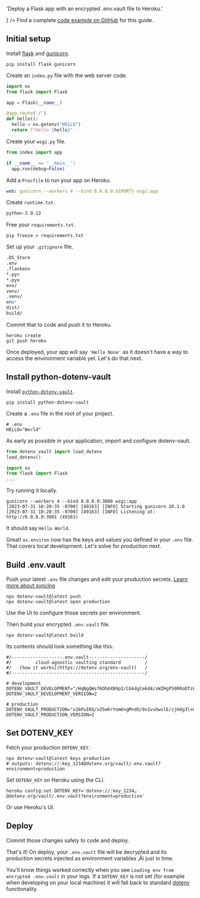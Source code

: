 

  'Deploy a Flask app with an encrypted .env.vault file to Heroku.'

<FrameworksBreadcrumb framework='Flask' url='/docs/frameworks/flask' />
<GuideHeading
  h1={title}
  lead={description}
  icon={
    <>
      <FlaskIcon className="h-9 w-9 text-[#000000] dark:invert"/>
      <HerokuIcon className="h-9 w-9 text-[#430098]"/>
    </>
  } />

<Note>
  Find a complete <a href="https://github.com/dotenv-org/examples/tree/master/flask/heroku">code example on GitHub</a> for this guide.
</Note>

## Initial setup

Install [flask](https://github.com/pallets/flask) and [gunicorn](https://github.com/benoitc/gunicorn).

```
pip install flask gunicorn
```

Create an `index.py` file with the web server code.

```python {{ title: 'index.py' }}
import os
from flask import Flask

app = Flask(__name__)

@app.route('/')
def hello():
  hello = os.getenv("HELLO")
  return f"Hello {hello}"
```

Create your `wsgi.py` file.

```python {{ title: 'wsgi.py' }}
from index import app

if __name__ == '__main__':
  app.run(debug=False)
```

Add a `Procfile` to run your app on Heroku.

```yaml {{ title: 'Procfile' }}
web: gunicorn --workers 4 --bind 0.0.0.0:${PORT} wsgi:app
```

Create `runtime.txt`.

```bash {{ title: 'runtime.txt' }}
python-3.9.13
```

Free your `requirements.txt`.

```
pip freeze > requirements.txt
```

Set up your `.gitignore` file.

```bash {{ title: '.gitignore' }}
.DS_Store
.env
.flaskenv
*.pyc
*.pyo
env/
venv/
.venv/
env*
dist/
build/
```

Commit that to code and push it to Heroku.

```shell
heroku create
git push heroku
```

<ScreenshotBrowser url="/assets/img/docs/hello-none.png" www="yourapp.herokuapp.com" />

Once deployed, your app will say `'Hello None'` as it doesn't have a way to access the environment variable yet. Let's do that next.

## Install python-dotenv-vault

Install [`python-dotenv-vault`](https://github.com/dotenv-org/python-dotenv-vault).

```shell
pip install python-dotenv-vault
```

Create a `.env` file in the root of your project.

```shell {{ title: '.env' }}
# .env
HELLO="World"
```

As early as possible in your application, import and configure dotenv-vault.

```python {{ title: 'index.py' }}
from dotenv_vault import load_dotenv
load_dotenv()

import os
from flask import Flask
...
```

Try running it locally.

```shell
gunicorn --workers 4 --bind 0.0.0.0:3000 wsgi:app
[2023-07-31 10:20:35 -0700] [49163] [INFO] Starting gunicorn 20.1.0
[2023-07-31 10:20:35 -0700] [49163] [INFO] Listening at: http://0.0.0.0:3001 (49163)
```

It should say `Hello World`.

<ScreenshotBrowser url='/assets/img/docs/nextjs-hello-world.png' />


Great! `os.environ` now has the keys and values you defined in your `.env` file. That covers local development. Let's solve for production next.

## Build .env.vault

Push your latest `.env` file changes and edit your production secrets. [Learn more about syncing](/docs/tutorials/sync)

```shell
npx dotenv-vault@latest push
npx dotenv-vault@latest open production
```

Use the UI to configure those secrets per environment.

<ScreenshotBrowser url="/assets/img/docs/edit-production-value.gif" www="www.dotenv.org" />

Then build your encrypted `.env.vault` file.

```shell
npx dotenv-vault@latest build
```

Its contents should look something like this.

```shell {{ title: '.env.vault' }}
#/-------------------.env.vault---------------------/
#/         cloud-agnostic vaulting standard         /
#/   [how it works](https://dotenv.org/env-vault)   /
#/--------------------------------------------------/

# development
DOTENV_VAULT_DEVELOPMENT="/HqNgQWsf6Oh6XB9pI/CGkdgCe6d4/vWZHgP50RRoDTzkzPQk/xOaQs="
DOTENV_VAULT_DEVELOPMENT_VERSION=2

# production
DOTENV_VAULT_PRODUCTION="x26PuIKQ/xZ5eKrYomKngM+dO/9v1vxhwslE/zjHdg3l+H6q6PheB5GVDVIbZg=="
DOTENV_VAULT_PRODUCTION_VERSION=2
```

## Set DOTENV_KEY

Fetch your production `DOTENV_KEY`.

```shell
npx dotenv-vault@latest keys production
# outputs: dotenv://:key_1234@dotenv.org/vault/.env.vault?environment=production
```

Set `DOTENV_KEY` on Heroku using the CLI.

```shell
heroku config:set DOTENV_KEY='dotenv://:key_1234…@dotenv.org/vault/.env.vault?environment=production'
```

Or use Heroku's UI.

<ScreenshotBrowser url="/assets/img/docs/heroku-config-vars.png" www="www.heroku.com" />

## Deploy

Commit those changes safely to code and deploy.

That's it! On deploy, your `.env.vault` file will be decrypted and its production secrets injected as environment variables ‚Äì just in time.

<ScreenshotBrowser url='/assets/img/docs/hello-production.png' www='yourapp.herokuapp.com' />

You'll know things worked correctly when you see `Loading env from encrypted .env.vault` in your logs. If a `DOTENV_KEY` is not set (for example when developing on your local machine) it will fall back to standard [dotenv](https://github.com/theskumar/python-dotenv) functionality.

<ScreenshotBrowser url="/assets/img/docs/heroku-logs-vault-python.png" www="heroku logs --tail" />

<WellDone/>
